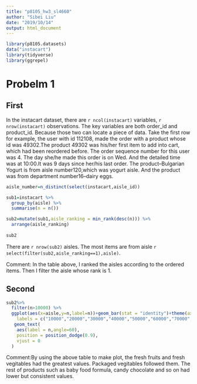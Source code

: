 ```yaml
---
title: "p8105_hw3_sl4660"
author: "Sibei Liu"
date: "2019/10/14"
output: html_document
---
```


```r
library(p8105.datasets)
data("instacart")
library(tidyverse)
library(ggrepel)
```

# Probelm 1

## First


In the instacart dataset, there are `r ncol(instacart)` variables, `r nrow(instacart)` observations. The key variables are both order_id and product_id. Because those two can locate a piece of data. Take the first row for example, the user with id 112108, made the order with a product whose id was 49302.The product 49302 was his/her first item to add into cart, which had been reordered before. The order sequence number for this user was 4. The day she/he made this order is on Wed. And the detailed time was at 10:00.It was 9 days since her/his last order. The product--Bulgarian Yogurt is from aisle number120,which was yogurt aisle. And the product was from department number16--dairy eggs.

```r
aisle_number=n_distinct(select(instacart,aisle_id))

sub1=instacart %>% 
  group_by(aisle) %>% 
  summarise(n = n()) 

sub2=mutate(sub1,aisle_ranking = min_rank(desc(n))) %>% 
  arrange(aisle_ranking)
 
sub2 
```


There are `r nrow(sub2)` aisles.
The most items are from aisle ``r select(filter(sub2,aisle_ranking==1),aisle)``.

Comment: In the table above, I ranked the aisles according to the ordered items. Then I filter the aisle whose rank is 1.

## Second
```r
sub2%>% 
  filter(n>10000) %>% 
  ggplot(aes(x=aisle,y=n,label=n))+geom_bar(stat = "identity")+theme(axis.text.x = element_text(angle = 60, hjust=1))+scale_y_continuous(breaks =                                                      c(10000,2000,30000,40000,50000,60000,70000,80000,120000), 
    labels = c("10000","20000","30000","40000","50000","60000","70000","80000","120000"))+
   geom_text(
    aes(label = n,angle=60),
    position = position_dodge(0.9),
    vjust = 0
  )
```

Comment:By using the above table to make plot, the fresh fruits and fresh vegitables had the greatest values. Packaged vegitables followed them. The rest of products such as baby food formula, candy chocolate and so on had lower but consistent values.



